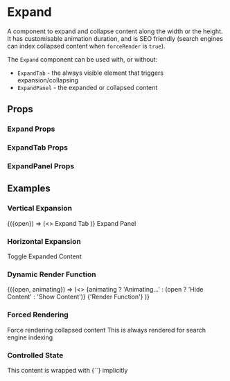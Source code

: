 
# Expand

<AssetCard className='float-right margin' component={Expand} />

A component to expand and collapse content along the width or the height.
It has customisable animation duration, and is SEO friendly (search engines can index collapsed content when `forceRender` is `true`).

The `Expand` component can be used with, or without:
- `ExpandTab` - the always visible element that triggers expansion/collapsing
- `ExpandPanel` - the expanded or collapsed content

## Props

### Expand Props
<PropsTable component={Expand} />

### ExpandTab Props
<PropsTable component={ExpandTab} />

### ExpandPanel Props
<PropsTable component={ExpandPanel} />

## Examples

### Vertical Expansion
<CodeExample desc='Along the height'>
  <Expand>
    <ExpandTab row className='middle gap-smaller padding padding-v-smaller border-v'>
      {({open}) => (<>
        <Icon className={open ? 'caret--expanded' : 'caret--collapsed'} name='caret' />
        <Text>Expand Tab</Text>
      </>)}
    </ExpandTab>
    <ExpandPanel className='padding bg-shade-softest'>Expand Panel</ExpandPanel>
  </Expand>
</CodeExample>

### Horizontal Expansion
<CodeExample desc='Along the width'>
  <Expand row direction='width'>
    <ExpandTab className='padding border-h'>Toggle</ExpandTab>
    <ExpandPanel className='fill-height padding bg-shade-softest'>
      <Text className='no-wrap'>Expanded Content</Text>
    </ExpandPanel>
  </Expand>
</CodeExample>

### Dynamic Render Function
<CodeExample desc='Expand, ExpandTab and ExpandPanel have identical function signature'>
  <Expand>
    {({open, animating}) => (<>
      <ExpandTab className='btn'>
        {animating ? 'Animating...' : (open ? 'Hide Content' : 'Show Content')}
      </ExpandTab>
      <ExpandPanel>{'Render Function'}</ExpandPanel>
    </>)}
  </Expand>
</CodeExample>

### Forced Rendering
<CodeExample desc='Inspect element to see hidden HTML'>
  <Expand forceRender className='padding border'>
    <ExpandTab>Force rendering collapsed content</ExpandTab>
    <ExpandPanel>This is always rendered for search engine indexing</ExpandPanel>
  </Expand>
</CodeExample>

### Controlled State
<CodeExample desc='Example below is expanded with `open` state'>
  <Expand asPanel open={true} className='padding border-2 border-dashed'>
    This content is wrapped with {`<ExpandPanel>`} implicitly
  </Expand>
</CodeExample>
